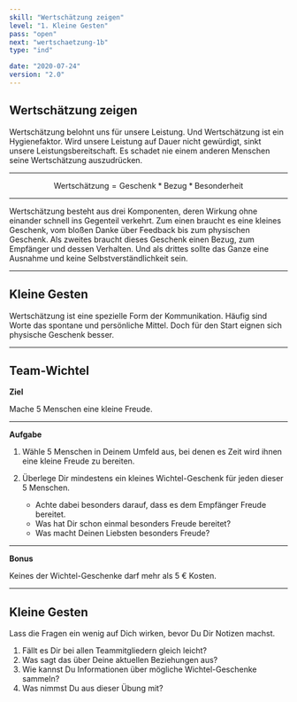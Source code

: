 ```yaml
---
skill: "Wertschätzung zeigen"
level: "1. Kleine Gesten"
pass: "open"
next: "wertschaetzung-1b"
type: "ind"

date: "2020-07-24"
version: "2.0"
---
```




## Wertschätzung zeigen

Wertschätzung belohnt uns für unsere Leistung. 
Und Wertschätzung ist ein Hygienefaktor. 
Wird unsere Leistung auf Dauer nicht gewürdigt, sinkt unsere Leistungsbereitschaft.
Es schadet nie einem anderen Menschen seine Wertschätzung auszudrücken.

---

<Row className="tutsegment"> 
<Col>

$$
\text{Wertschätzung} = \text{Geschenk} * \text{Bezug} * \text{Besonderheit}
$$

</Col>
</Row>

---

Wertschätzung besteht aus drei Komponenten, deren Wirkung ohne einander schnell ins Gegenteil verkehrt.
Zum einen braucht es eine kleines Geschenk, vom bloßen Danke über Feedback bis zum physischen Geschenk.
Als zweites braucht dieses Geschenk einen Bezug, zum Empfänger und dessen Verhalten.
Und als drittes sollte das Ganze eine Ausnahme und keine Selbstverständlichkeit sein. 

---

## Kleine Gesten

Wertschätzung ist eine spezielle Form der Kommunikation.
Häufig sind Worte das spontane und persönliche Mittel.
Doch für den Start eignen sich physische Geschenk besser.

---

## Team-Wichtel


**Ziel**

Mache 5 Menschen eine kleine Freude.

---

**Aufgabe**

1. Wähle 5 Menschen in Deinem Umfeld aus, bei denen es Zeit wird ihnen eine kleine Freude zu bereiten.
2. Überlege Dir mindestens ein kleines Wichtel-Geschenk für jeden dieser 5 Menschen.

    * Achte dabei besonders darauf, dass es dem Empfänger Freude bereitet.
    * Was hat Dir schon einmal besonders Freude bereitet?
    * Was macht Deinen Liebsten besonders Freude?


---

**Bonus**

Keines der Wichtel-Geschenke darf mehr als 5 € Kosten.

---

## Kleine Gesten

Lass die Fragen ein wenig auf Dich wirken, bevor Du Dir Notizen machst.


1. Fällt es Dir bei allen Teammitgliedern gleich leicht? 
2. Was sagt das über Deine aktuellen Beziehungen aus?
3. Wie kannst Du Informationen über mögliche Wichtel-Geschenke sammeln?
4. Was nimmst Du aus dieser Übung mit?

